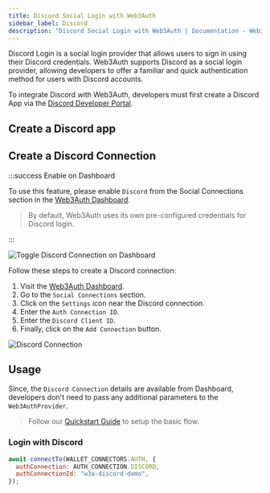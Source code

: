 ```yaml
---
title: Discord Social Login with Web3Auth
sidebar_label: Discord
description: "Discord Social Login with Web3Auth | Documentation - Web3Auth"
---
```




Discord Login is a social login provider that allows users to sign in using their Discord
credentials. Web3Auth supports Discord as a social login provider, allowing developers to offer a
familiar and quick authentication method for users with Discord accounts.

To integrate Discord with Web3Auth, developers must first create a Discord App via the
[Discord Developer Portal](https://discord.com/developers/applications).

## Create a Discord app

<DiscordSetup />

## Create a Discord Connection

:::success Enable on Dashboard

To use this feature, please enable `Discord` from the Social Connections section in the
[Web3Auth Dashboard](https://dashboard.web3auth.io).

> By default, Web3Auth uses its own pre-configured credentials for Discord login.

:::

<div style={{ display: "flex", margin: "20px 0", justifyContent: "center" }}>
  <img
    src={DiscordToggle}
    style={{
      maxWidth: "800px",
      borderRadius: "8px",
      boxShadow: "0 2px 6px rgba(0, 0, 0, 0.1)",
    }}
    alt="Toggle Discord Connection on Dashboard"
  />
</div>

Follow these steps to create a Discord connection:

1. Visit the [Web3Auth Dashboard](https://dashboard.web3auth.io).
1. Go to the `Social Connections` section.
1. Click on the `Settings` icon near the Discord connection.
1. Enter the `Auth Connection ID`.
1. Enter the `Discord Client ID`.
1. Finally, click on the `Add Connection` button.

<div style={{ display: "flex", margin: "20px 0", justifyContent: "center" }}>
  <img
    src={DiscordConnection}
    style={{
      maxWidth: "600px",
      borderRadius: "8px",
      boxShadow: "0 2px 6px rgba(0, 0, 0, 0.1)",
    }}
    alt="Discord Connection"
  />
</div>

## Usage

Since, the `Discord Connection` details are available from Dashboard, developers don't need to pass
any additional parameters to the `Web3AuthProvider`.

> Follow our [Quickstart Guide](/quick-start) to setup the basic flow.

### Login with Discord

```jsx
await connectTo(WALLET_CONNECTORS.AUTH, {
  authConnection: AUTH_CONNECTION.DISCORD,
  authConnectionId: "w3a-discord-demo",
});
```
